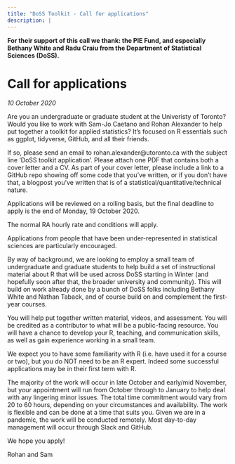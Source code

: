 ```yaml
---
title: "DoSS Toolkit - Call for applications"
description: |
---
```


**For their support of this call we thank: the PIE Fund, and especially Bethany White and Radu Craiu from the Department of Statistical Sciences (DoSS).**

# Call for applications

*10 October 2020*

Are you an undergraduate or graduate student at the Univeristy of Toronto? Would you like to work with Sam-Jo Caetano and Rohan Alexander to help put together a toolkit for applied statistics? It’s focused on R essentials such as ggplot, tidyverse, GitHub, and all their friends. 

If so, please send an email to rohan.alexander@utoronto.ca with the subject line ‘DoSS toolkit application’. Please attach one PDF that contains both a cover letter and a CV. As part of your cover letter, please include a link to a GitHub repo showing off some code that you’ve written, or if you don’t have that, a blogpost you’ve written that is of a statistical/quantitative/technical nature.

Applications will be reviewed on a rolling basis, but the final deadline to apply is the end of Monday, 19 October 2020. 

The normal RA hourly rate and conditions will apply.

Applications from people that have been under-represented in statistical sciences are particularly encouraged. 

By way of background, we are looking to employ a small team of undergraduate and graduate students to help build a set of instructional material about R that will be used across DoSS starting in Winter (and hopefully soon after that, the broader university and community). This will build on work already done by a bunch of DoSS folks including Bethany White and Nathan Taback, and of course build on and complement the first-year courses.

You will help put together written material, videos, and assessment. You will be credited as a contributor to what will be a public-facing resource. You will have a chance to develop your R, teaching, and communication skills, as well as gain experience working in a small team.

We expect you to have some familiarity with R (i.e. have used it for a course or two), but you do NOT need to be an R expert. Indeed some successful applications may be in their first term with R.

The majority of the work will occur in late October and early/mid November, but your appointment will run from October through to January to help deal with any lingering minor issues. The total time commitment would vary from 20 to 60 hours, depending on your circumstances and availability. The work is flexible and can be done at a time that suits you. Given we are in a pandemic, the work will be conducted remotely. Most day-to-day management will occur through Slack and GitHub.

We hope you apply!

Rohan and Sam
